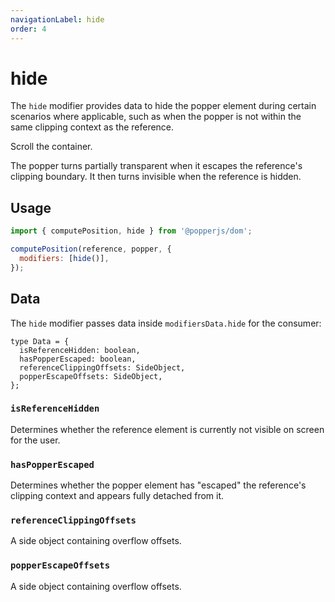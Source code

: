 ```yaml
---
navigationLabel: hide
order: 4
---
```



# hide

The `hide` modifier provides data to hide the popper element during certain
scenarios where applicable, such as when the popper is not within the same
clipping context as the reference.

<Hide />

Scroll the container.

The popper turns partially transparent when it escapes the reference's clipping
boundary. It then turns invisible when the reference is hidden.

## Usage

```js
import { computePosition, hide } from '@popperjs/dom';

computePosition(reference, popper, {
  modifiers: [hide()],
});
```

## Data

The `hide` modifier passes data inside `modifiersData.hide` for the consumer:

```flow
type Data = {
  isReferenceHidden: boolean,
  hasPopperEscaped: boolean,
  referenceClippingOffsets: SideObject,
  popperEscapeOffsets: SideObject,
};
```

### `isReferenceHidden`

Determines whether the reference element is currently not visible on screen for
the user.

### `hasPopperEscaped`

Determines whether the popper element has "escaped" the reference's clipping
context and appears fully detached from it.

### `referenceClippingOffsets`

A side object containing overflow offsets.

### `popperEscapeOffsets`

A side object containing overflow offsets.
